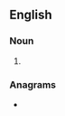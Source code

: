 {{also|tone arms}}
==English==

===Noun===
{{head|en|noun plural form}}

# {{plural of|tonearm|lang=en}}

===Anagrams===
* {{anagrams|en|Martones|artemons|monaster|monstera|monteras|onstream|storeman}}